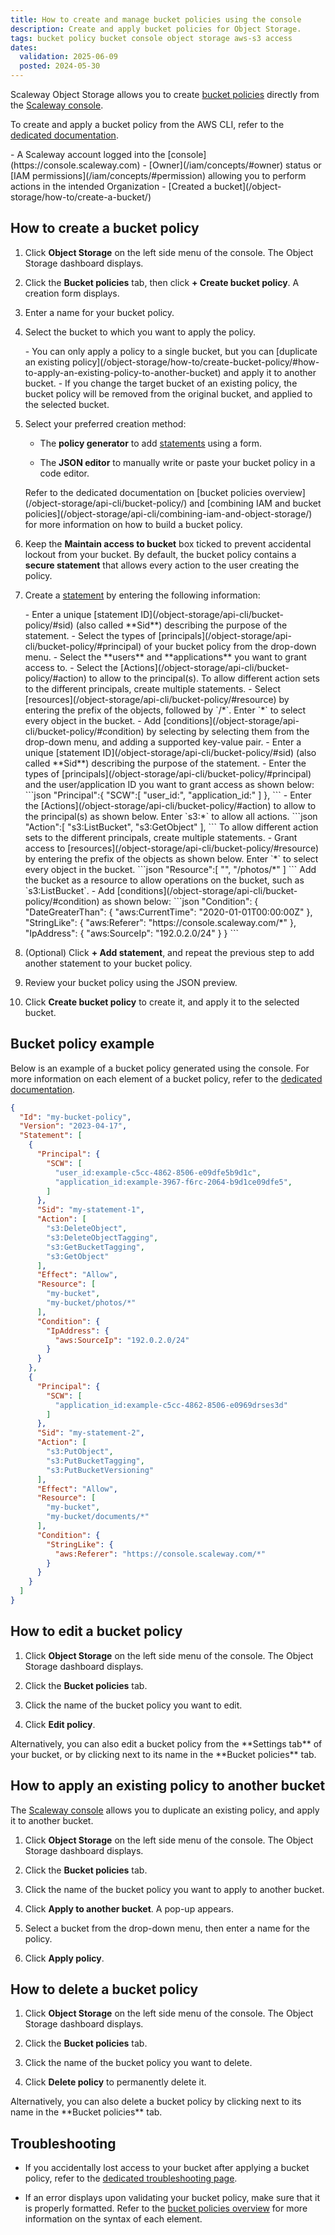 ```yaml
---
title: How to create and manage bucket policies using the console
description: Create and apply bucket policies for Object Storage.
tags: bucket policy bucket console object storage aws-s3 access
dates:
  validation: 2025-06-09
  posted: 2024-05-30
---
```



Scaleway Object Storage allows you to create [bucket policies](/object-storage/concepts/#bucket-policy) directly from the [Scaleway console](https://console.scaleway.com). 

To create and apply a bucket policy from the AWS CLI, refer to the [dedicated documentation](/object-storage/api-cli/create-bucket-policy/).

<StorageBucketPolicy />

<Requirements />
- A Scaleway account logged into the [console](https://console.scaleway.com)
- [Owner](/iam/concepts/#owner) status or [IAM permissions](/iam/concepts/#permission) allowing you to perform actions in the intended Organization
- [Created a bucket](/object-storage/how-to/create-a-bucket/)

## How to create a bucket policy

1. Click **Object Storage** on the left side menu of the console. The Object Storage dashboard displays.

2. Click the **Bucket policies** tab, then click **+ Create bucket policy**. A creation form displays.

3. Enter a name for your bucket policy.

4. Select the bucket to which you want to apply the policy.

    <Message type="note">
    - You can only apply a policy to a single bucket, but you can [duplicate an existing policy](/object-storage/how-to/create-bucket-policy/#how-to-apply-an-existing-policy-to-another-bucket) and apply it to another bucket.
    - If you change the target bucket of an existing policy, the bucket policy will be removed from the original bucket, and applied to the selected bucket.
    </Message>

5. Select your preferred creation method:

    - The **policy generator** to add [statements](/object-storage/api-cli/bucket-policy/#statement) using a form.
    
    - The **JSON editor** to manually write or paste your bucket policy in a code editor.

    <Message type="note">
    Refer to the dedicated documentation on [bucket policies overview](/object-storage/api-cli/bucket-policy/) and [combining IAM and bucket policies](/object-storage/api-cli/combining-iam-and-object-storage/) for more information on how to build a bucket policy.
    </Message>

6.  Keep the **Maintain access to bucket** box ticked to prevent accidental lockout from your bucket. By default, the bucket policy contains a **secure statement** that allows every action to the user creating the policy.

7. Create a [statement](/object-storage/api-cli/bucket-policy/#statement) by entering the following information:

    <Tabs>
    <TabsTab label="Policy generator">
        - Enter a unique [statement ID](/object-storage/api-cli/bucket-policy/#sid) (also called **Sid**) describing the purpose of the statement.
        - Select the types of [principals](/object-storage/api-cli/bucket-policy/#principal) of your bucket policy from the drop-down menu.
        - Select the **users** and **applications** you want to grant access to.
        - Select the [Actions](/object-storage/api-cli/bucket-policy/#action) to allow to the principal(s). 
            <Message type="tip">
            To allow different action sets to the different principals, create multiple statements.
            </Message>
        - Select [resources](/object-storage/api-cli/bucket-policy/#resource) by entering the prefix of the objects, followed by `/*`. Enter `*` to select every object in the bucket.
        - Add [conditions](/object-storage/api-cli/bucket-policy/#condition) by selecting by selecting them from the drop-down menu, and adding a supported key-value pair.
    </TabsTab>
    <TabsTab label="JSON editor">
        - Enter a unique [statement ID](/object-storage/api-cli/bucket-policy/#sid) (also called **Sid**) describing the purpose of the statement.
        - Enter the types of [principals](/object-storage/api-cli/bucket-policy/#principal) and the user/application ID you want to grant access as shown below:
          ```json
          "Principal":{
              "SCW":[
                  "user_id:<USER_ID>",
                  "application_id:<APPLICATION_ID>"
              ]
          },
          ```
        - Enter the [Actions](/object-storage/api-cli/bucket-policy/#action) to allow to the principal(s) as shown below. Enter `s3:*` to allow all actions.
          ```json
          "Action":[
              "s3:ListBucket",
              "s3:GetObject"
          ],
          ```
          <Message type="tip">
          To allow different action sets to the different principals, create multiple statements.
          </Message>
        - Grant access to [resources](/object-storage/api-cli/bucket-policy/#resource) by entering the prefix of the objects as shown below. Enter `*` to select every object in the bucket.
          ```json
          "Resource":[
              "<BUCKET_NAME>",
              "<BUCKET_NAME>/photos/*"
          ]
          ```
          <Message type="note">
          Add the bucket as a resource to allow operations on the bucket, such as `s3:ListBucket`.
          </Message>
        - Add [conditions](/object-storage/api-cli/bucket-policy/#condition) as shown below:
          ```json
          "Condition": {
              "DateGreaterThan": {
                  "aws:CurrentTime": "2020-01-01T00:00:00Z"
              },
              "StringLike": {
                  "aws:Referer": "https://console.scaleway.com/*"
              },
              "IpAddress": {
                  "aws:SourceIp": "192.0.2.0/24"
              }
          }
          ```
    </TabsTab>
    </Tabs>

8. (Optional) Click **+ Add statement**, and repeat the previous step to add another statement to your bucket policy.

9. Review your bucket policy using the JSON preview.

10. Click **Create bucket policy** to create it, and apply it to the selected bucket.

<ImportantBucketPolicy />

## Bucket policy example

Below is an example of a bucket policy generated using the console. For more information on each element of a bucket policy, refer to the [dedicated documentation](/object-storage/api-cli/bucket-policy/).

```json
{
  "Id": "my-bucket-policy",
  "Version": "2023-04-17",
  "Statement": [
    {
      "Principal": {
        "SCW": [
          "user_id:example-c5cc-4862-8506-e09dfe5b9d1c",
          "application_id:example-3967-f6rc-2064-b9d1ce09dfe5",
        ]
      },
      "Sid": "my-statement-1",
      "Action": [
        "s3:DeleteObject",
        "s3:DeleteObjectTagging",
        "s3:GetBucketTagging",
        "s3:GetObject"
      ],
      "Effect": "Allow",
      "Resource": [
        "my-bucket",
        "my-bucket/photos/*"
      ],
      "Condition": {
        "IpAddress": {
          "aws:SourceIp": "192.0.2.0/24"
        }
      }
    },
    {
      "Principal": {
        "SCW": [
          "application_id:example-c5cc-4862-8506-e0969drses3d"
        ]
      },
      "Sid": "my-statement-2",
      "Action": [
        "s3:PutObject",
        "s3:PutBucketTagging",
        "s3:PutBucketVersioning"
      ],
      "Effect": "Allow",
      "Resource": [
        "my-bucket",
        "my-bucket/documents/*"
      ],
      "Condition": {
        "StringLike": {
          "aws:Referer": "https://console.scaleway.com/*"
        }
      }
    }
  ]
}
```

## How to edit a bucket policy

1. Click **Object Storage** on the left side menu of the console. The Object Storage dashboard displays.

2. Click the **Bucket policies** tab.

3. Click the name of the bucket policy you want to edit.

4. Click **Edit policy**.

<Message type="note">
Alternatively, you can also edit a bucket policy from the **Settings tab** of your bucket, or by clicking <Icon name="more" /> next to its name in the **Bucket policies** tab.
</Message>

## How to apply an existing policy to another bucket

The [Scaleway console](https://console/scaleway.com) allows you to duplicate an existing policy, and apply it to another bucket.

1. Click **Object Storage** on the left side menu of the console. The Object Storage dashboard displays.

2. Click the **Bucket policies** tab.

3. Click the name of the bucket policy you want to apply to another bucket.

4. Click **Apply to another bucket**. A pop-up appears.

5. Select a bucket from the drop-down menu, then enter a name for the policy.

6. Click **Apply policy**.

<ImportantBucketPolicy />

## How to delete a bucket policy

1. Click **Object Storage** on the left side menu of the console. The Object Storage dashboard displays.

2. Click the **Bucket policies** tab.

3. Click the name of the bucket policy you want to delete.

4. Click **Delete policy** to permanently delete it.

<Message type="note">
Alternatively, you can also delete a bucket policy by clicking <Icon name="more" /> next to its name in the **Bucket policies** tab.
</Message>

## Troubleshooting

- If you accidentally lost access to your bucket after applying a bucket policy, refer to the [dedicated troubleshooting page](/object-storage/troubleshooting/lost-bucket-access-bucket-policy/).

- If an error displays upon validating your bucket policy, make sure that it is properly formatted. Refer to the [bucket policies overview](/object-storage/api-cli/bucket-policy/) for more information on the syntax of each element.

